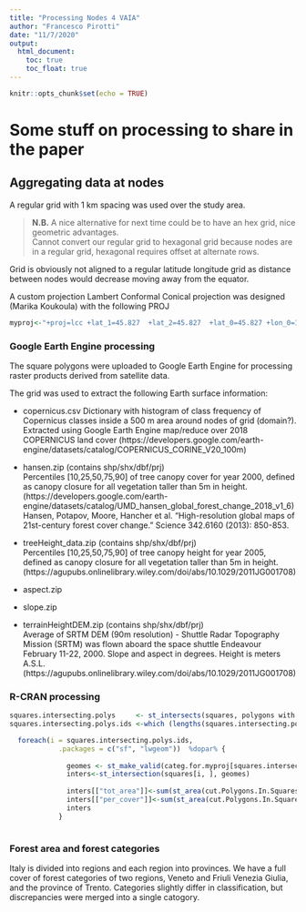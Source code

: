 ```yaml
---
title: "Processing Nodes 4 VAIA"
author: "Francesco Pirotti"
date: "11/7/2020"
output:
  html_document: 
    toc: true 
    toc_float: true
---
```

 

```r
knitr::opts_chunk$set(echo = TRUE)
```


# Some stuff on processing to share in the paper

## Aggregating data at nodes
A regular grid with 1 km spacing was used over the study area.   

> **N.B.** A nice alternative for next time could be to have an hex grid, nice geometric advantages.   
  Cannot convert our regular grid to hexagonal grid because nodes are in a regular grid, hexagonal requires offset at alternate rows.   

Grid is obviously not aligned to a regular latitude longitude grid as distance between nodes would decrease moving away from the equator.  

A custom projection Lambert Conformal Conical projection was designed (Marika Koukoula) with the following PROJ
  
```r
myproj<-"+proj=lcc +lat_1=45.827  +lat_2=45.827  +lat_0=45.827 +lon_0=11.625 +x_0=4000000 +y_0=2800000 +ellps=GRS80"
```
  


### Google Earth Engine processing

The square polygons were uploaded to Google Earth Engine for processing raster products derived from satellite data.   

The grid was used to extract the following Earth surface information:  

+ copernicus.csv 
Dictionary with histogram of class frequency of Copernicus classes inside a 500 m area around nodes of grid (domain?).   
Extracted using Google Earth Engine map/reduce over 2018 COPERNICUS land cover   (https://developers.google.com/earth-engine/datasets/catalog/COPERNICUS_CORINE_V20_100m)   

+ hansen.zip (contains shp/shx/dbf/prj)   
Percentiles [10,25,50,75,90] of tree canopy cover for year 2000, defined as canopy closure for all vegetation taller than 5m in height. 
(https://developers.google.com/earth-engine/datasets/catalog/UMD_hansen_global_forest_change_2018_v1_6)
Hansen, Potapov, Moore, Hancher et al. “High-resolution global maps of 21st-century forest cover change.” Science 342.6160 (2013): 850-853.

+ treeHeight_data.zip (contains shp/shx/dbf/prj)   
Percentiles [10,25,50,75,90] of tree canopy height for year 2005, defined as canopy closure for all vegetation taller than 5m in height. 
(https://agupubs.onlinelibrary.wiley.com/doi/abs/10.1029/2011JG001708) 
 
+ aspect.zip 
+ slope.zip 
+ terrainHeightDEM.zip (contains shp/shx/dbf/prj)   
Average of SRTM DEM (90m resolution) -  Shuttle Radar Topography Mission (SRTM) was flown aboard the space shuttle Endeavour February 11-22, 2000. 
Slope and aspect in degrees. Height is meters A.S.L.
(https://agupubs.onlinelibrary.wiley.com/doi/abs/10.1029/2011JG001708) 



### R-CRAN processing

```r
squares.intersecting.polys     <- st_intersects(squares, polygons with categories ) 
squares.intersecting.polys.ids <-which (lengths(squares.intersecting.polys) > 0 )
```
 

```r
 
  foreach(i = squares.intersecting.polys.ids,
            .packages = c("sf", "lwgeom"))  %dopar% {
              
              geomes <- st_make_valid(categ.for.myproj[squares.intersecting.polys[[i]],])
              inters<-st_intersection(squares[i, ], geomes)
              
              inters[["tot_area"]]<-sum(st_area(cut.Polygons.In.Squares.output[[1]]))
              inters[["per_cover"]]<-sum(st_area(cut.Polygons.In.Squares.output[[1]]))/st_area(squares[i, ])
              inters
            }
 

```
 

### Forest area and forest categories   
Italy is divided into regions and each region into provinces. We have a full cover of forest categories of two regions, Veneto and Friuli Venezia Giulia, and the province of Trento.   Categories slightly differ in classification, but discrepancies were merged into a single catogory.    

 